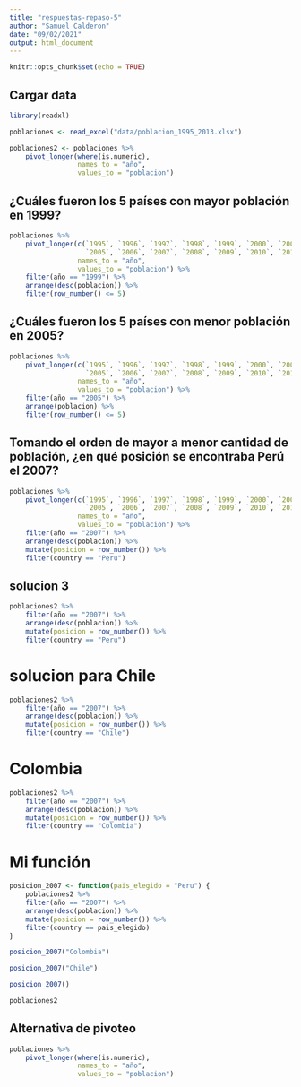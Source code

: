 ```yaml
---
title: "respuestas-repaso-5"
author: "Samuel Calderon"
date: "09/02/2021"
output: html_document
---
```


```r
knitr::opts_chunk$set(echo = TRUE)
```

## Cargar data

```r
library(readxl)

poblaciones <- read_excel("data/poblacion_1995_2013.xlsx")
```

```r
poblaciones2 <- poblaciones %>% 
    pivot_longer(where(is.numeric),
                 names_to = "año",
                 values_to = "poblacion")
```


## ¿Cuáles fueron los 5 países con mayor población en 1999?

```r
poblaciones %>% 
    pivot_longer(c(`1995`, `1996`, `1997`, `1998`, `1999`, `2000`, `2001`, `2002`, `2003`, `2004`,
                   `2005`, `2006`, `2007`, `2008`, `2009`, `2010`, `2011`, `2012`, `2013`),
                 names_to = "año",
                 values_to = "poblacion") %>% 
    filter(año == "1999") %>% 
    arrange(desc(poblacion)) %>% 
    filter(row_number() <= 5)
```

## ¿Cuáles fueron los 5 países con menor población en 2005?

```r
poblaciones %>% 
    pivot_longer(c(`1995`, `1996`, `1997`, `1998`, `1999`, `2000`, `2001`, `2002`, `2003`, `2004`,
                   `2005`, `2006`, `2007`, `2008`, `2009`, `2010`, `2011`, `2012`, `2013`),
                 names_to = "año",
                 values_to = "poblacion") %>% 
    filter(año == "2005") %>% 
    arrange(poblacion) %>% 
    filter(row_number() <= 5)
```

## Tomando el orden de mayor a menor cantidad de población, ¿en qué posición se encontraba Perú el 2007?

```r
poblaciones %>% 
    pivot_longer(c(`1995`, `1996`, `1997`, `1998`, `1999`, `2000`, `2001`, `2002`, `2003`, `2004`,
                   `2005`, `2006`, `2007`, `2008`, `2009`, `2010`, `2011`, `2012`, `2013`),
                 names_to = "año",
                 values_to = "poblacion") %>% 
    filter(año == "2007") %>% 
    arrange(desc(poblacion)) %>% 
    mutate(posicion = row_number()) %>% 
    filter(country == "Peru")
```


## solucion 3

```r
poblaciones2 %>% 
    filter(año == "2007") %>% 
    arrange(desc(poblacion)) %>% 
    mutate(posicion = row_number()) %>% 
    filter(country == "Peru")
```


# solucion para Chile

```r
poblaciones2 %>% 
    filter(año == "2007") %>% 
    arrange(desc(poblacion)) %>% 
    mutate(posicion = row_number()) %>% 
    filter(country == "Chile")
```

# Colombia

```r
poblaciones2 %>% 
    filter(año == "2007") %>% 
    arrange(desc(poblacion)) %>% 
    mutate(posicion = row_number()) %>% 
    filter(country == "Colombia")
```

# Mi función

```r
posicion_2007 <- function(pais_elegido = "Peru") {
    poblaciones2 %>% 
    filter(año == "2007") %>% 
    arrange(desc(poblacion)) %>% 
    mutate(posicion = row_number()) %>% 
    filter(country == pais_elegido)
}
```

```r
posicion_2007("Colombia")
```
```r
posicion_2007("Chile")
```
```r
posicion_2007()
```
```r
poblaciones2
```


## Alternativa de pivoteo

```r
poblaciones %>% 
    pivot_longer(where(is.numeric),
                 names_to = "año",
                 values_to = "poblacion")
```

